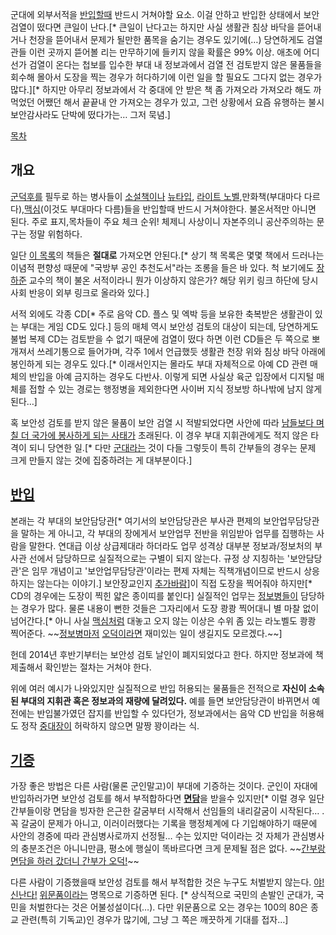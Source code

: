 군대에 외부서적을 [[반입]]할때 반드시 거쳐야할 요소. 이걸 안하고 반입한 상태에서 보안 검열이 떴다면 큰일이 난다.[* 큰일이 난다고는 하지만 사실 생활관 침상 바닥을 뜯어내거나 천장을 뜯어내서 문제가 될만한 품목을 숨기는 경우도 있기에(…) 당연하게도 검열관들 이런 곳까지 뜯어볼 리는 만무하기에 들키지 않을 확률은 99% 이상. 애초에 어디선가 검열이 온다는 첩보를 입수한 부대 내 정보과에서 검열 전 검토받지 않은 물품들을 회수해 몰아서 도장을 찍는 경우가 허다하기에 이런 일을 할 필요도 그다지 없는 경우가 많다.][* 하지만 아무리 정보과에서 각 중대에 안 받은 책 좀 가져오라 가져오라 해도 까먹었던 어쨌던 해서 끝끝내 안 가져오는 경우가 있고, 그런 상황에서 요즘 유행하는 불시 보안감사라도 단박에 떴다가는… 그저 묵념.]

[[목차]]

== 개요 ==
[[군덕후]]를 필두로 하는 병사들이 [[소설]]책이나 [[뉴타입]], [[라이트 노벨]],만화책(부대마다 다르다),[[맥심]](이것도 부대마다 다름)들을 반입할때 반드시 거쳐야한다. 불온서적만 아니면 된다. 주로 표지,목차들이 주요 체크 순위! 체제니 사상이니 자본주의니 공산주의하는 문구는 정말 위험하다.

일단 [http://ko.wikipedia.org/wiki/%EB%8C%80%ED%95%9C%EB%AF%BC%EA%B5%AD%EC%9D%98_%EB%B6%88%EC%98%A8%EC%84%9C%EC%A0%81 이 목록]의 책들은 '''절대로''' 가져오면 안된다.[* 상기 책 목록은 몇몇 책에서 드러나는 이념적 편향성 때문에 "국방부 공인 추천도서"라는 조롱을 들은 바 있다. 척 보기에도 [[장하준]] 교수의 책이 불온 서적이라니 뭔가 이상하지 않은가? 해당 위키 링크 하단에 당시 사회 반응이 외부 링크로 올라와 있다.]

서적 외에도 각종 CD[* 주로 음악 CD. 플스 및 엑박 등을 보유한 축복받은 생활관이 있는 부대는 게임 CD도 있다.] 등의 매체 역시 보안성 검토의 대상이 되는데, 당연하게도 불법 복제 CD는 검토받을 수 없기 때문에 검열이 떴다 하면 이런 CD들은 두 쪽으로 뽀개져서 쓰레기통으로 들어가며, 각주 1에서 언급했듯 생활관 천장 위와 침상 바닥 아래에 봉인하게 되는 경우도 있다.[* 이래서인지는 몰라도 부대 자체적으로 아예 CD 관련 매체의 반입을 아예 금지하는 경우도 다반사. 이렇게 되면 사실상 육군 입장에서 디지털 매체를 접할 수 있는 경로는 행정병을 제외한다면 사이버 지식 정보방 하나밖에 남지 않게 된다…]

혹 보안성 검토를 받지 않은 물품이 보안 검열 시 적발되었다면 사안에 따라 [[영창|남들보다 며칠 더 국가에 봉사하게 되는 사태]]가 초래된다. 이 경우 부대 지휘관에게도 적지 않은 타격이 되니 당연한 일.[* 다만 [[군대]]라는 것이 다들 그렇듯이 특히 간부들의 경우는 문제 크게 만들지 않는 것에 집중하려는 게 대부분이다.]

== [[반입]] ==
본래는 각 부대의 보안담당관[* 여기서의 보안담당관은 부사관 편제의 보안업무담당관을 말하는 게 아니고, 각 부대의 장에게서 보안업무 전반을 위임받아 업무를 집행하는 사람을 말한다. 연대급 이상 상급제대라 하더라도 업무 성격상 대부분 정보과/정보처의 부사관 선에서 담당하므로 실질적으로는 구별이 되지 않는다. 규정 상 지칭하는 '보안담당관'은 임무 개념이고 '보안업무담당관'이라는 편제 자체는 직책개념이므로 반드시 상응하지는 않는다는 이야기.] 보안장교인지 [[추가바람]]]이 직접 도장을 찍어줘야 하지만[* CD의 경우에는 도장이 찍힌 얇은 종이띠를 붙인다] 실질적인 업무는 [[정보병]]들이 담당하는 경우가 많다. 물론 내용이 뻔한 것들은 그자리에서 도장 쾅쾅 찍어대니 별 마찰 없이 넘어간다.[* 아니 사실 [[맥심]]처럼 대놓고 오지 않는 이상은 수위 좀 있는 라노벨도 쾅쾅 찍어준다. ~~[[정보병]]마저 [[오덕]]이라면 재미있는 일이 생길지도 모르겠다.~~]

헌데 2014년 후반기부터는 보안성 검토 날인이 폐지되었다고 한다. 하지만 정보과에 책 제출해서 확인받는 절차는 거쳐야 한다.

위에 여러 예시가 나와있지만 실질적으로 반입 허용되는 물품들은 전적으로 '''자신이 소속된 부대의 지휘관 혹은 정보과의 재량에 달려있다.''' 예를 들면 보안담당관이 바뀌면서 예전에는 반입불가였던 잡지를 반입할 수 있다던가, 정보과에서는 음악 CD 반입을 허용해도 정작 [[중대장]]이 허락하지 않으면 말짱 꽝이라는 식.

== [[기증]] ==
가장 좋은 방법은 다른 사람(물론 군인말고)이 부대에 기증하는 것이다. 군인이 자대에 반입하러가면 보안성 검토를 해서 부적합하다면 '''[[면담]]'''을 받을수 있지만[* 이럴 경우 일단 간부들이랑 면담을 빙자한 은근한 갈굼부터 시작해서 선임들의 내리갈굼이 시작된다… .꼭 갈굼이 문제가 아니고, 이러이러했다는 기록을 행정체계에 다 기입해야하기 때문에 사안의 경중에 따라 관심병사로까지 선정될… 수는 있지만 덕이라는 것 자체가 관심병사의 충분조건은 아니니만큼, 평소에 행실이 똑바르다면 크게 문제될 점은 없다. ~~[[치킨을 시켰는데 여고생이 배달|간부랑 면담을 하러 갔더니 간부가 오덕!]]~~

다른 사람이 기증했을때 보안성 검토를 해서 부적합한 것은 누구도 처벌받지 않는다. [[야! 신난다!]] [[위문품]]이라는 명목으로 기증하면 된다. [* 상식적으로 국민의 손발인 군대가, 국민을 처벌한다는 것은 어불성설이다(…). 다만 위문품으로 오는 경우는 100의 80은 종교 관련(특히 기독교)인 경우가 많기에, 그냥 그 쪽은 깨끗하게 기대를 접자…]
